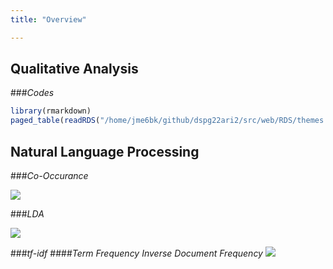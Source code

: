 ```yaml
---
title: "Overview"

---
```

## Qualitative Analysis

###*Codes*
```r
library(rmarkdown)
paged_table(readRDS("/home/jme6bk/github/dspg22ari2/src/web/RDS/themes.RDS"), options = list(cols.print=3))
```


## Natural Language Processing
###*Co-Occurance*

![](www/co-occurence.png)

###*LDA*

![ ](www/topic_model.png)


###*tf-idf*
####*Term Frequency Inverse Document Frequency*
![ ](www/tf_idf.png)


